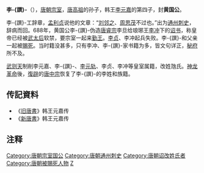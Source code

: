 '''李-{譔}-'''（{{bd|7世纪|？|688年||catIdx=L李}}），[[唐朝|唐朝]][[宗室|宗室]]，[[唐高祖|唐高祖]]的孙子，韩王[[李元嘉|李元嘉]]的第四子，封'''黄国公'''。

李-{譔}-工辞章，[[孟利贞|孟利贞]]说他的文章：“[[刘邻之|刘邻之]]、[[周思茂|周思茂]]不过也。”出为[[通州_(西魏)|通州]][[刺史|刺史]]，辞病而回。688年，黄国公李-{譔}-伪造[[唐睿宗|唐睿宗]]李旦给琅琊王[[李冲_(唐朝)|李冲]]下的[[诏书|诏书]]，称皇帝已经被[[武则天|武太后]]软禁，要宗室一起来[[勤王|勤王]]。[[李贞_(唐朝)|李贞]]、李冲起兵失败。李-{譔}-和父亲一起被[[賜死|賜死]]。当时籍没甚多，只有李冲、李-{譔}-家书籍为多，皆文句详正，[[秘书省|秘府]]所不及。

[[武则天|武则天]]制削李元嘉、李-{譔}-、[[李元轨|李元轨]]、李贞、李冲等皇室属籍，改姓虺氏。[[神龙革命|神龙革命]]後，[[復辟|復辟]]的[[唐中宗|唐中宗]]恢复了李-{譔}-的李姓和族籍。

==传記資料==
*《[[旧唐書|旧唐書]]》韩王元嘉传 
*《[[新唐書|新唐書]]》韩王元嘉传 
 
==注释==
<div class="references-small">   
<references/>   
</div> 

{{唐朝政治人物小作品}}
{{DEFAULTSORT:L}}
[[Category:唐朝宗室国公|Category:唐朝宗室国公]]
[[Category:唐朝通州刺史|Category:唐朝通州刺史]]
[[Category:唐朝诏改姓氏者|Category:唐朝诏改姓氏者]]
[[Category:唐朝被賜死人物|Category:唐朝被賜死人物]]
[[Category:李姓|Z]]